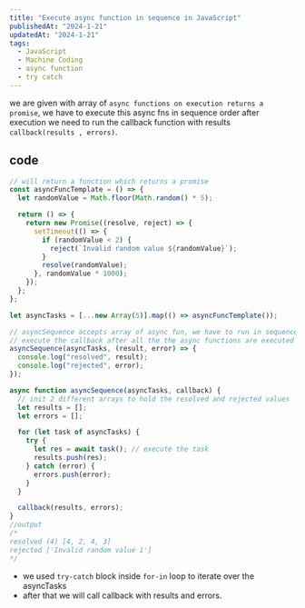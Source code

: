 ```yaml
---
title: "Execute async function in sequence in JavaScript"
publishedAt: "2024-1-21"
updatedAt: "2024-1-21"
tags:
  - JavaScript
  - Machine Coding
  - async function
  - try catch
---
```


we are given with array of `async functions on execution returns a promise`, we have to execute this async fns in sequence order
after execution we need to run the callback function with results `callback(results , errors)`.

## code

```js
// will return a function which returns a promise
const asyncFuncTemplate = () => {
  let randomValue = Math.floor(Math.random() * 5);

  return () => {
    return new Promise((resolve, reject) => {
      setTimeout(() => {
        if (randomValue < 2) {
          reject(`Invalid random value ${randomValue}`);
        }
        resolve(randomValue);
      }, randomValue * 1000);
    });
  };
};

let asyncTasks = [...new Array(5)].map(() => asyncFuncTemplate());

// asyncSequence accepts array of async fun, we have to run in sequence and
// execute the callback after all the the async functions are executed
asyncSequence(asyncTasks, (result, error) => {
  console.log("resolved", result);
  console.log("rejected", error);
});

async function asyncSequence(asyncTasks, callback) {
  // init 2 different arrays to hold the resolved and rejected values
  let results = [];
  let errors = [];

  for (let task of asyncTasks) {
    try {
      let res = await task(); // execute the task
      results.push(res);
    } catch (error) {
      errors.push(error);
    }
  }

  callback(results, errors);
}
//output
/*
resolved (4) [4, 2, 4, 3]
rejected ['Invalid random value 1']
*/
```

- we used `try-catch` block inside `for-in` loop to iterate over the asyncTasks
- after that we will call callback with results and errors.